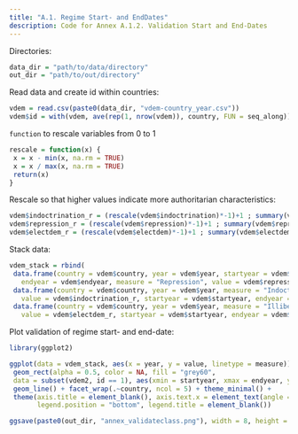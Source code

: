```yaml
---
title: "A.1. Regime Start- and EndDates"
description: Code for Annex A.1.2. Validation Start and End-Dates
---
```


Directories:
```r
data_dir = "path/to/data/directory"
out_dir = "path/to/out/directory"
```

Read data and create id within countries:
```r
vdem = read.csv(paste0(data_dir, "vdem-country_year.csv"))
vdem$id = with(vdem, ave(rep(1, nrow(vdem)), country, FUN = seq_along)) # id variable
```

`function` to rescale variables from 0 to 1
```r
rescale = function(x) {
 x = x - min(x, na.rm = TRUE)
 x = x / max(x, na.rm = TRUE)
 return(x)
}
```

Rescale so that higher values indicate more authoritarian characteristics:
```r
vdem$indoctrination_r = (rescale(vdem$indoctrination)*-1)+1 ; summary(vdem$indoctrination_r)
vdem$repression_r = (rescale(vdem$repression)*-1)+1 ; summary(vdem$repression_r)
vdem$electdem_r = (rescale(vdem$electdem)*-1)+1 ; summary(vdem$electdem)
```

Stack data:
```r
vdem_stack = rbind(
 data.frame(country = vdem$country, year = vdem$year, startyear = vdem$startyear, 
   endyear = vdem$endyear, measure = "Repression", value = vdem$repression_r, id = vdem$id), 
 data.frame(country = vdem$country, year = vdem$year, measure = "Indoctrination", 
   value = vdem$indoctrination_r, startyear = vdem$startyear, endyear = vdem$endyear, id = 0),
 data.frame(country = vdem$country, year = vdem$year, measure = "Illiberal Democracy", 
   value = vdem$electdem_r, startyear = vdem$startyear, endyear = vdem$endyear, id = 0))
```

Plot validation of regime start- and end-date:
```r
library(ggplot2)

ggplot(data = vdem_stack, aes(x = year, y = value, linetype = measure)) + 
 geom_rect(alpha = 0.5, color = NA, fill = "grey60",
 data = subset(vdem2, id == 1), aes(xmin = startyear, xmax = endyear, ymin = -Inf, ymax = Inf)) + 
 geom_line() + facet_wrap(.~country, ncol = 5) + theme_minimal() + 
 theme(axis.title = element_blank(), axis.text.x = element_text(angle = 90),
       legend.position = "bottom", legend.title = element_blank())

ggsave(paste0(out_dir, "annex_validateclass.png"), width = 8, height = 12)
```

